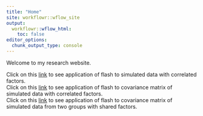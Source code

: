 ```yaml
---
title: "Home"
site: workflowr::wflow_site
output:
  workflowr::wflow_html:
    toc: false
editor_options:
  chunk_output_type: console
---
```


Welcome to my research website.

Click on this [link](simulations2.html) to see application of flash to simulated data with correlated factors.  <br /> 
Click on this [link](simulations3_update.html) to see application of flash to covariance matrix of simulated data with correlated factors. <br /> 
Click on this [link](twogroup.html) to see application of flash to covariance matrix of simulated data from two groups with shared factors.